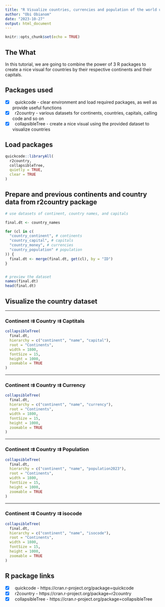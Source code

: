 ```yaml
---
title: "R Visualize countries, currencies and population of the world using r2country"
author: "Obi Obianom"
date: "2023-10-27"
output: html_document
---
```


```r
knitr::opts_chunk$set(echo = TRUE)
```

## The What

In this tutorial, we are going to combine the power of 3 R packages to create a nice visual for countries by their respective continents and their capitals.

## Packages used

 - [x] &nbsp; quickcode - clear environment and load required packages, as well as provide useful functions
 - [x] &nbsp; r2country - various datasets for continents, countries, capitals, calling code and so on
 - [x] &nbsp; collapsibleTree - create a nice visual using the provided dataset to visualize countries 
 
## Load packages

```r
quickcode::libraryAll(
  r2country,
  collapsibleTree,
  quietly = TRUE,
  clear = TRUE
)

```


## Prepare and previous continents and country data from r2country package

```r
# use datasets of continent, country names, and capitals

final.dt <- country_names

for (cl in c(
  "country_continent", # continents
  "country_capital", # capitals
  "country_money", # currencies
  "country_population" # population
)) {
  final.dt <- merge(final.dt, get(cl), by = "ID")
}


# preview the dataset
names(final.dt)
head(final.dt)

```


## Visualize the country dataset

*** 

### Continent ⇉ Country ⇉ Captitals

```r
collapsibleTree(
  final.dt,
  hierarchy = c("continent", "name", "capital"),
  root = "Continents",
  width = 1800,
  fontSize = 15,
  height = 1000,
  zoomable = TRUE
)
```
***
### Continent ⇉ Country ⇉ Currency
```r
collapsibleTree(
  final.dt,
  hierarchy = c("continent", "name", "currency"),
  root = "Continents",
  width = 1800,
  fontSize = 15,
  height = 1000,
  zoomable = TRUE
)
```
***
### Continent ⇉ Country ⇉ Population
```r
collapsibleTree(
  final.dt,
  hierarchy = c("continent", "name", "population2023"),
  root = "Continents",
  width = 1800,
  fontSize = 15,
  height = 1000,
  zoomable = TRUE
)
```

***
### Continent ⇉ Country ⇉ isocode
```r
collapsibleTree(
  final.dt,
  hierarchy = c("continent", "name", "isocode"),
  root = "Continents",
  width = 1800,
  fontSize = 15,
  height = 1000,
  zoomable = TRUE
)
```

## R package links

 - [x] &nbsp; quickcode - https://cran.r-project.org/package=quickcode
 - [x] &nbsp; r2country - https://cran.r-project.org/package=r2country
 - [x] &nbsp; collapsibleTree - https://cran.r-project.org/package=collapsibleTree
